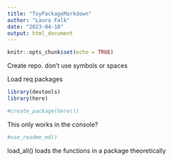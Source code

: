 ```yaml
---
title: "ToyPackageMarkdown"
author: "Laura Falk"
date: "2023-04-18"
output: html_document
---
```


```r
knitr::opts_chunk$set(echo = TRUE)
```

Create repo. don't use symbols or spaces

Load req packages
```r
library(devtools)
library(here)
```

```r
#create_package(here())
```

This only works in the console?
```r
#use_readme_md()
```
load_all() loads the functions in a package theoretically

